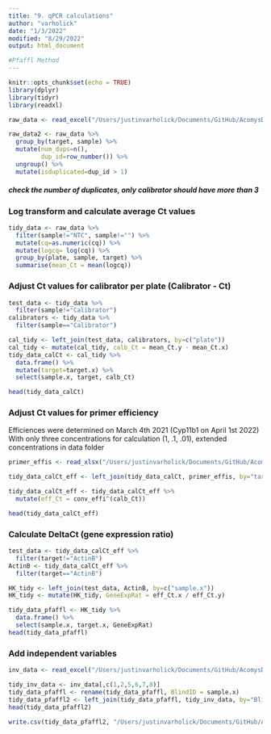 ```yaml
---
title: "9. qPCR calculations"
author: "varholick"
date: "1/3/2022"
modified: "8/29/2022"
output: html_document

#Pfaffl Method
---
```


```r
knitr::opts_chunk$set(echo = TRUE)
library(dplyr)
library(tidyr)
library(readxl)
```

```r
raw_data <- read_excel("/Users/justinvarholick/Documents/GitHub/AcomysDominance_2022_Data_Results/Data/qPCR_data_dominance1_rev.xlsx", sheet="DupsRemoved")
```
```r
raw_data2 <- raw_data %>% 
  group_by(target, sample) %>% 
  mutate(num_dups=n(),
         dup_id=row_number()) %>%
  ungroup() %>% 
  mutate(isduplicated=dup_id > 1)
```
##### _check the number of duplicates, only calibrator should have more than 3_

### Log transform and calculate average Ct values
```r
tidy_data <- raw_data %>% 
  filter(sample!="NTC", sample!="") %>% 
  mutate(cq=as.numeric(cq)) %>% 
  mutate(logcq= log(cq)) %>% 
  group_by(plate, sample, target) %>% 
  summarise(mean_Ct = mean(logcq))
```

### Adjust Ct values for calibrator per plate (Calibrator - Ct)
```r
test_data <- tidy_data %>% 
  filter(sample!="Calibrator")
calibrators <- tidy_data %>%
  filter(sample=="Calibrator")

cal_tidy <- left_join(test_data, calibrators, by=c("plate"))
cal_tidy <- mutate(cal_tidy, calb_Ct = mean_Ct.y - mean_Ct.x)
tidy_data_calCt <- cal_tidy %>% 
  data.frame() %>% 
  mutate(target=target.x) %>% 
  select(sample.x, target, calb_Ct)

head(tidy_data_calCt)
```

### Adjust Ct values for primer efficiency
Efficiences were determined on March 4th 2021 (Cyp11b1 on April 1st 2022)
With only three concentrations for calculation (1, .1, .01), extended concentrations in data folder
```r

primer_effis <- read_xlsx("/Users/justinvarholick/Documents/GitHub/AcomysDominance_2022_Data_Results/Data/qPCR_primer_effis_converted.xlsx")

tidy_data_calCt_eff <- left_join(tidy_data_calCt, primer_effis, by="target")

tidy_data_calCt_eff <- tidy_data_calCt_eff %>%
  mutate(eff_Ct = conv_effi^(calb_Ct))

head(tidy_data_calCt_eff)
```

### Calculate DeltaCt (gene expression ratio)
```r
test_data <- tidy_data_calCt_eff %>% 
  filter(target!="ActinB")
ActinB <- tidy_data_calCt_eff %>%
  filter(target=="ActinB")

HK_tidy <- left_join(test_data, ActinB, by=c("sample.x"))
HK_tidy <- mutate(HK_tidy, GeneExpRat = eff_Ct.x / eff_Ct.y)

tidy_data_pfaffl <- HK_tidy %>% 
  data.frame() %>% 
  select(sample.x, target.x, GeneExpRat)
head(tidy_data_pfaffl)
```
### Add independent variables
```r
inv_data <- read_excel("/Users/justinvarholick/Documents/GitHub/AcomysDominance_2022_Data_Results/Data/AcomysDomRegen_Inventory.xlsx")
```
```r
tidy_inv_data <- inv_data[,c(1,2,5,6,7,8)]
tidy_data_pfaffl <- rename(tidy_data_pfaffl, BlindID = sample.x)
tidy_data_pfaffl2 <- left_join(tidy_data_pfaffl, tidy_inv_data, by="BlindID")
head(tidy_data_pfaffl2)
```

```r
write.csv(tidy_data_pfaffl2, "/Users/justinvarholick/Documents/GitHub/AcomysDominance_2022_Data_Results/Data/qpcr_combined_011623.csv")
          
```